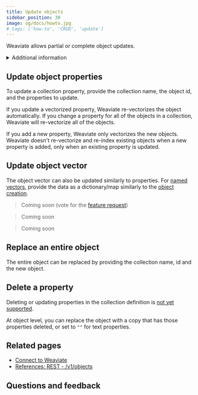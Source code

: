 ```yaml
---
title: Update objects
sidebar_position: 30
image: og/docs/howto.jpg
# tags: ['how-to', 'CRUD', 'update']
---
```





Weaviate allows partial or complete object updates.

<details>
  <summary>Additional information</summary>

  - Partial updates use [`PATCH` requests to the `/v1/objects` REST API endpoint](/developers/weaviate/api/rest#tag/objects/patch/objects/%7BclassName%7D/%7Bid%7D) under the hood.
  - Complete updates use [`PUT` requests to the `/v1/objects` REST API endpoint](/developers/weaviate/api/rest#tag/objects/put/objects/%7BclassName%7D/%7Bid%7D) under the hood.
  - Updates that include a `vector` property will recalculate the vector embedding (unless all updated `text` properties are [skipped](../manage-data/collections.mdx#property-level-module-settings)).
  - To update objects, you must provide the collection name, id and properties to update.
  - For [multi-tenancy](../concepts/data.md#multi-tenancy) collections, you will also need to specify the tenant name. See [Manage data: multi-tenancy operations](./multi-tenancy.md) for details on how.
  <br/>

  <RestObjectsCRUDClassnameNote/>

</details>

## Update object properties

To update a collection property, provide the collection name, the object id, and the properties to update.

If you update a vectorized property, Weaviate re-vectorizes the object automatically. If you change a property for all of the objects in a collection, Weaviate will re-vectorize all of the objects.

If you add a new property, Weaviate only vectorizes the new objects. Weaviate doesn't re-vectorize and re-index existing objects when a new property is added, only when an existing property is updated.

<Tabs groupId="languages">
  <TabItem value="py" label="Python Client v4">
    <FilteredTextBlock
      text={PyCode}
      startMarker="# UpdateProps START"
      endMarker="# UpdateProps END"
      language="py"
    />
  </TabItem>
  <TabItem value="py3" label="Python Client v3">
    <FilteredTextBlock
      text={PyCodeV3}
      startMarker="# UpdateProps START"
      endMarker="# UpdateProps END"
      language="py"
    />
  </TabItem>
  <TabItem value="js" label="JS/TS Client v3">
    <FilteredTextBlock
      text={TSCode}
      startMarker="// UpdateProps START"
      endMarker="// UpdateProps END"
      language="ts"
    />
  </TabItem>
  <TabItem value="js2" label="JS/TS Client v2">
    <FilteredTextBlock
      text={TSCodeLegacy}
      startMarker="// UpdateProps START"
      endMarker="// UpdateProps END"
      language="ts"
    />
  </TabItem>
  <TabItem value="java" label="Java">
    <FilteredTextBlock
      text={JavaCode}
      startMarker="// UpdateProps START"
      endMarker="// UpdateProps END"
      language="java"
    />
  </TabItem>
  <TabItem value="go" label="Go">
    <FilteredTextBlock
      text={GoCode}
      startMarker="// UpdateProps START"
      endMarker="// UpdateProps END"
      language="go"
    />
  </TabItem>
</Tabs>

## Update object vector

The object vector can also be updated similarly to properties. For [named vectors](../config-refs/schema/multi-vector.md), provide the data as a dictionary/map similarly to the [object creation](./create.mdx#create-an-object-with-named-vectors).

<Tabs groupId="languages">
  <TabItem value="py" label="Python Client v4">
    <FilteredTextBlock
      text={PyCode}
      startMarker="# UpdateVector START"
      endMarker="# UpdateVector END"
      language="py"
    />
  </TabItem>
  <TabItem value="py3" label="Python Client v3">
    <FilteredTextBlock
      text={PyCodeV3}
      startMarker="# UpdateVector START"
      endMarker="# UpdateVector END"
      language="py"
    />
  </TabItem>

  <TabItem value="js" label="JS/TS Client v3">
    <FilteredTextBlock
      text={TSCode}
      startMarker="// UpdateVector START"
      endMarker="// UpdateVector END"
      language="ts"
    />
  </TabItem>

  <TabItem value="js2" label="JS/TS Client v2">

  >  Coming soon (vote for the [feature request](https://github.com/weaviate/typescript-client/issues/64))

  </TabItem>

  <TabItem value="java" label="Java">

  >  Coming soon

  </TabItem>

  <TabItem value="go" label="Go">

  >  Coming soon

  </TabItem>
</Tabs>


## Replace an entire object

The entire object can be replaced by providing the collection name, id and the new object.

<Tabs groupId="languages">
  <TabItem value="py" label="Python Client v4">
    <FilteredTextBlock
      text={PyCode}
      startMarker="# Replace START"
      endMarker="# Replace END"
      language="py"
    />
  </TabItem>
  <TabItem value="py3" label="Python Client v3">
    <FilteredTextBlock
      text={PyCodeV3}
      startMarker="# Replace START"
      endMarker="# Replace END"
      language="py"
    />
  </TabItem>

  <TabItem value="js" label="JS/TS Client v3">
    <FilteredTextBlock
      text={TSCode}
      startMarker="// Replace START"
      endMarker="// Replace END"
      language="ts"
    />
  </TabItem>

  <TabItem value="js2" label="JS/TS Client v2">
    <FilteredTextBlock
      text={TSCodeLegacy}
      startMarker="// Replace START"
      endMarker="// Replace END"
      language="ts"
    />
  </TabItem>

  <TabItem value="java" label="Java">
    <FilteredTextBlock
      text={JavaCode}
      startMarker="// Replace START"
      endMarker="// Replace END"
      language="java"
    />
  </TabItem>

  <TabItem value="go" label="Go">
    <FilteredTextBlock
      text={GoCode}
      startMarker="// Replace START"
      endMarker="// Replace END"
      language="go"
    />
  </TabItem>
</Tabs>


## Delete a property

Deleting or updating properties in the collection definition is [not yet supported](https://github.com/weaviate/weaviate/issues/2848).

At object level, you can replace the object with a copy that has those properties deleted, or set to `""` for text properties.

<Tabs groupId="languages">
  <TabItem value="py" label="Python Client v4">
    <FilteredTextBlock
      text={PyCode}
      startMarker="# DelProps START"
      endMarker="# DelProps END"
      language="py"
    />
  </TabItem>
  <TabItem value="py3" label="Python Client v3">
    <FilteredTextBlock
      text={PyCodeV3}
      startMarker="# DelProps START"
      endMarker="# DelProps END"
      language="py"
    />
  </TabItem>

  <TabItem value="js" label="JS/TS Client v3">
    <FilteredTextBlock
      text={TSCode}
      startMarker="// DelProps START"
      endMarker="// DelProps END"
      language="ts"
    />
  </TabItem>

  <TabItem value="js2" label="JS/TS Client v2">
    <FilteredTextBlock
      text={TSCodeLegacy}
      startMarker="// DelProps START"
      endMarker="// DelProps END"
      language="ts"
    />
  </TabItem>

  <TabItem value="java" label="Java">
    <FilteredTextBlock
      text={JavaCode}
      startMarker="// DelProps START"
      endMarker="// DelProps END"
      language="java"
    />
  </TabItem>

  <TabItem value="go" label="Go">
    <FilteredTextBlock
      text={GoCode}
      startMarker="// DelProps START"
      endMarker="// DelProps END"
      language="go"
    />
  </TabItem>
</Tabs>


## Related pages

- [Connect to Weaviate](/developers/weaviate/connections/index.mdx)
- [References: REST - /v1/objects](/developers/weaviate/api/rest#tag/objects/put/objects/%7BclassName%7D/%7Bid%7D)


## Questions and feedback


<DocsFeedback/>
